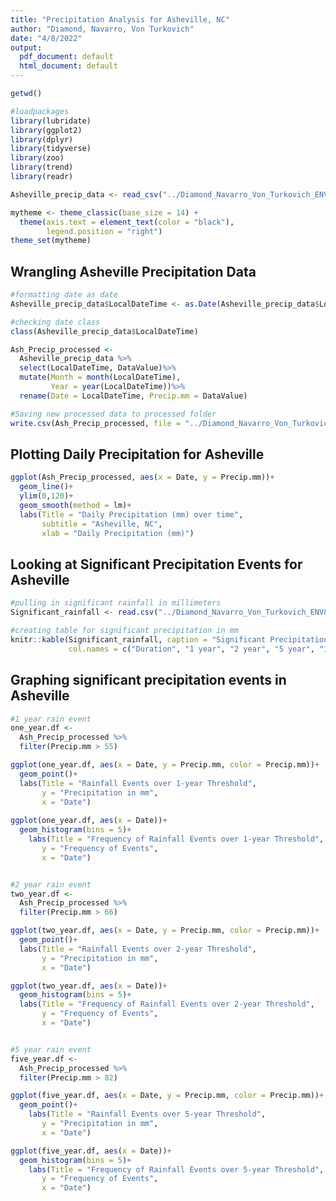 ```yaml
---
title: "Precipitation Analysis for Asheville, NC"
author: "Diamond, Navarro, Von Turkovich"
date: "4/8/2022"
output:
  pdf_document: default
  html_document: default
---
```


```r
getwd()

#loadpackages
library(lubridate)
library(ggplot2)
library(dplyr)
library(tidyverse)
library(zoo)
library(trend)
library(readr)

Asheville_precip_data <- read_csv("../Diamond_Navarro_Von_Turkovich_ENV872_EDA_FinalProject/Precip Data/Data/Raw/Asheville_precip_data.csv")

mytheme <- theme_classic(base_size = 14) +
  theme(axis.text = element_text(color = "black"), 
        legend.position = "right")
theme_set(mytheme)

```


## Wrangling Asheville Precipitation Data


```r
#formatting date as date
Asheville_precip_data$LocalDateTime <- as.Date(Asheville_precip_data$LocalDateTime, format = "%m/%d/%Y")

#checking date class
class(Asheville_precip_data$LocalDateTime)

Ash_Precip_processed <-
  Asheville_precip_data %>%
  select(LocalDateTime, DataValue)%>%
  mutate(Month = month(LocalDateTime),
         Year = year(LocalDateTime))%>%
  rename(Date = LocalDateTime, Precip.mm = DataValue)

#Saving new processed data to processed folder
write.csv(Ash_Precip_processed, file = "../Diamond_Navarro_Von_Turkovich_ENV872_EDA_FinalProject/Precip Data/Data/Processed/Ash_Precip_processed.csv")
```

## Plotting Daily Precipitation for Asheville 

\newpage

```r

ggplot(Ash_Precip_processed, aes(x = Date, y = Precip.mm))+
  geom_line()+
  ylim(0,120)+
  geom_smooth(method = lm)+
  labs(Title = "Daily Precipitation (mm) over time",
       subtitle = "Asheville, NC",
       xlab = "Daily Precipitation (mm)")

```

## Looking at Significant Precipitation Events for Asheville 

```r
#pulling in significant rainfall in millimeters
Significant_rainfall <- read.csv("../Diamond_Navarro_Von_Turkovich_ENV872_EDA_FinalProject/Precip Data/Data/Raw/PF_Depth_Metric_PDS.csv")

#creating table for significant precipitation in mm 
knitr::kable(Significant_rainfall, caption = "Significant Precipitation Events for Asheville in mm", 
             col.names = c("Duration", "1 year", "2 year", "5 year", "10 year", "25 year", "50 year", "100 year", "200 year", "500 year", "1000 year"))

```

## Graphing significant precipitation events in Asheville 
```r
#1 year rain event 
one_year.df <- 
  Ash_Precip_processed %>%
  filter(Precip.mm > 55)

ggplot(one_year.df, aes(x = Date, y = Precip.mm, color = Precip.mm))+
  geom_point()+
  labs(Title = "Rainfall Events over 1-year Threshold",
       y = "Precipitation in mm", 
       x = "Date")
  
ggplot(one_year.df, aes(x = Date))+
  geom_histogram(bins = 5)+
    labs(Title = "Frequency of Rainfall Events over 1-year Threshold",
       y = "Frequency of Events", 
       x = "Date")


#2 year rain event 
two_year.df <- 
  Ash_Precip_processed %>%
  filter(Precip.mm > 66)

ggplot(two_year.df, aes(x = Date, y = Precip.mm, color = Precip.mm))+
  geom_point()+
  labs(Title = "Rainfall Events over 2-year Threshold",
       y = "Precipitation in mm", 
       x = "Date")

ggplot(two_year.df, aes(x = Date))+
  geom_histogram(bins = 5)+
  labs(Title = "Frequency of Rainfall Events over 2-year Threshold",
       y = "Frequency of Events", 
       x = "Date")


#5 year rain event 
five_year.df <- 
  Ash_Precip_processed %>%
  filter(Precip.mm > 82)

ggplot(five_year.df, aes(x = Date, y = Precip.mm, color = Precip.mm))+
  geom_point()+
    labs(Title = "Rainfall Events over 5-year Threshold",
       y = "Precipitation in mm", 
       x = "Date")

ggplot(five_year.df, aes(x = Date))+
  geom_histogram(bins = 5)+
    labs(Title = "Frequency of Rainfall Events over 5-year Threshold",
       y = "Frequency of Events", 
       x = "Date")

```